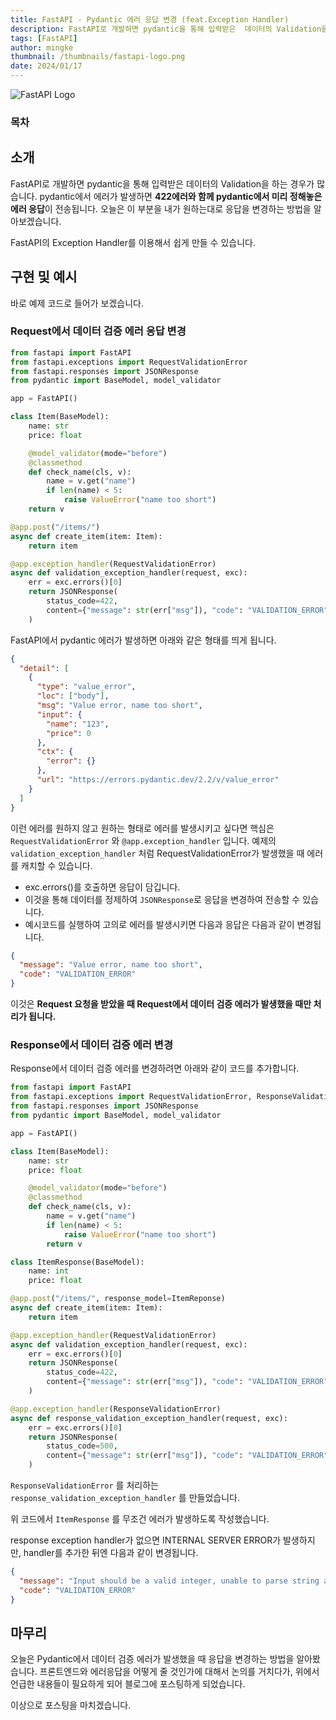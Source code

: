 ```yaml
---
title: FastAPI - Pydantic 에러 응답 변경 (feat.Exception Handler)
description: FastAPI로 개발하면 pydantic을 통해 입력받은  데이터의 Validation을 하는 경우가 많습니다.  pydantic에서 에러가 발생하면 422에러와 함께 pydantic에서 미리 정해놓은 에러 응답이 전송됩니다.  오늘은 이 부분을 내가 원하는대로 응답을 변경하는  방법을 알아보겠습니다.
tags: [FastAPI]
author: mingke
thumbnail: /thumbnails/fastapi-logo.png
date: 2024/01/17
---
```


<Image src="/thumbnails/fastapi-logo.png" alt="FastAPI Logo" />

### 목차

## 소개

FastAPI로 개발하면 pydantic을 통해 입력받은 데이터의 Validation을 하는 경우가 많습니다. pydantic에서 에러가 발생하면 **422에러와 함께 pydantic에서 미리 정해놓은 에러 응답**이 전송됩니다. 오늘은 이 부분을 내가 원하는대로 응답을 변경하는 방법을 알아보겠습니다.

FastAPI의 Exception Handler를 이용해서 쉽게 만들 수 있습니다.

## 구현 및 예시

바로 예제 코드로 들어가 보겠습니다.

### Request에서 데이터 검증 에러 응답 변경

```python
from fastapi import FastAPI
from fastapi.exceptions import RequestValidationError
from fastapi.responses import JSONResponse
from pydantic import BaseModel, model_validator

app = FastAPI()

class Item(BaseModel):
    name: str
    price: float

    @model_validator(mode="before")
    @classmethod
    def check_name(cls, v):
        name = v.get("name")
        if len(name) < 5:
            raise ValueError("name too short")
    return v

@app.post("/items/")
async def create_item(item: Item):
    return item

@app.exception_handler(RequestValidationError)
async def validation_exception_handler(request, exc):
    err = exc.errors()[0]
    return JSONResponse(
        status_code=422,
        content={"message": str(err["msg"]), "code": "VALIDATION_ERROR"},
    )
```

FastAPI에서 pydantic 에러가 발생하면 아래와 같은 형태를 띄게 됩니다.

```json
{
  "detail": [
    {
      "type": "value_error",
      "loc": ["body"],
      "msg": "Value error, name too short",
      "input": {
        "name": "123",
        "price": 0
      },
      "ctx": {
        "error": {}
      },
      "url": "https://errors.pydantic.dev/2.2/v/value_error"
    }
  ]
}
```

이런 에러를 원하지 않고 원하는 형태로 에러를 발생시키고 싶다면 핵심은 `RequestValidationError` 와 `@app.exception_handler` 입니다. 예제의 `validation_exception_handler` 처럼 RequestValidationError가 발생했을 때 에러를 캐치할 수 있습니다.

- exc.errors()를 호출하면 응답이 담깁니다.
- 이것을 통해 데이터를 정제하여 `JSONResponse`로 응답을 변경하여 전송할 수 있습니다.
- 예시코드를 실행하여 고의로 에러를 발생시키면 다음과 응답은 다음과 같이 변경됩니다.

```json
{
  "message": "Value error, name too short",
  "code": "VALIDATION_ERROR"
}
```

이것은 **Request 요청을 받았을 때 Request에서 데이터 검증 에러가 발생했을 때만 처리가 됩니다.**

### Response에서 데이터 검증 에러 변경

Response에서 데이터 검증 에러를 변경하려면 아래와 같이 코드를 추가합니다.

```python
from fastapi import FastAPI
from fastapi.exceptions import RequestValidationError, ResponseValidationError
from fastapi.responses import JSONResponse
from pydantic import BaseModel, model_validator

app = FastAPI()

class Item(BaseModel):
    name: str
    price: float

    @model_validator(mode="before")
    @classmethod
    def check_name(cls, v):
        name = v.get("name")
        if len(name) < 5:
            raise ValueError("name too short")
        return v

class ItemResponse(BaseModel):
    name: int
    price: float

@app.post("/items/", response_model=ItemReponse)
async def create_item(item: Item):
    return item

@app.exception_handler(RequestValidationError)
async def validation_exception_handler(request, exc):
    err = exc.errors()[0]
    return JSONResponse(
        status_code=422,
        content={"message": str(err["msg"]), "code": "VALIDATION_ERROR"},
    )

@app.exception_handler(ResponseValidationError)
async def response_validation_exception_handler(request, exc):
    err = exc.errors()[0]
    return JSONResponse(
        status_code=500,
        content={"message": str(err["msg"]), "code": "VALIDATION_ERROR"},
    )
```

`ResponseValidationError` 를 처리하는 `response_validation_exception_handler` 를 만들었습니다.

위 코드에서 `ItemResponse` 를 무조건 에러가 발생하도록 작성했습니다.

response exception handler가 없으면 INTERNAL SERVER ERROR가 발생하지만, handler를 추가한 뒤엔 다음과 같이 변경됩니다.

```json
{
  "message": "Input should be a valid integer, unable to parse string as an integer",
  "code": "VALIDATION_ERROR"
}
```

## 마무리

오늘은 Pydantic에서 데이터 검증 에러가 발생했을 때 응답을 변경하는 방법을 알아봤습니다. 프론트엔드와 에러응답을 어떻게 줄 것인가에 대해서 논의를 거치다가, 위에서 언급한 내용들이 필요하게 되어 블로그에 포스팅하게 되었습니다.

이상으로 포스팅을 마치겠습니다.
